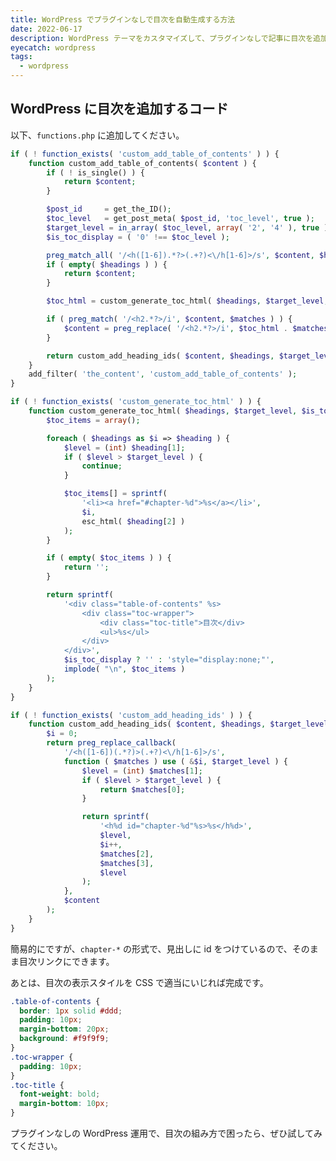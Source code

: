 ```yaml
---
title: WordPress でプラグインなしで目次を自動生成する方法
date: 2022-06-17
description: WordPress テーマをカスタマイズして、プラグインなしで記事に目次を追加する手順を紹介します。
eyecatch: wordpress
tags:
  - wordpress
---
```


## WordPress に目次を追加するコード

以下、`functions.php` に追加してください。

```php title="functions.php"
if ( ! function_exists( 'custom_add_table_of_contents' ) ) {
    function custom_add_table_of_contents( $content ) {
        if ( ! is_single() ) {
            return $content;
        }

        $post_id     = get_the_ID();
        $toc_level   = get_post_meta( $post_id, 'toc_level', true );
        $target_level = in_array( $toc_level, array( '2', '4' ), true ) ? (int) $toc_level : 3;
        $is_toc_display = ( '0' !== $toc_level );

        preg_match_all( '/<h([1-6]).*?>(.+?)<\/h[1-6]>/s', $content, $headings, PREG_SET_ORDER );
        if ( empty( $headings ) ) {
            return $content;
        }

        $toc_html = custom_generate_toc_html( $headings, $target_level, $is_toc_display );

        if ( preg_match( '/<h2.*?>/i', $content, $matches ) ) {
            $content = preg_replace( '/<h2.*?>/i', $toc_html . $matches[0], $content, 1 );
        }

        return custom_add_heading_ids( $content, $headings, $target_level );
    }
    add_filter( 'the_content', 'custom_add_table_of_contents' );
}

if ( ! function_exists( 'custom_generate_toc_html' ) ) {
    function custom_generate_toc_html( $headings, $target_level, $is_toc_display ) {
        $toc_items = array();

        foreach ( $headings as $i => $heading ) {
            $level = (int) $heading[1];
            if ( $level > $target_level ) {
                continue;
            }

            $toc_items[] = sprintf(
                '<li><a href="#chapter-%d">%s</a></li>',
                $i,
                esc_html( $heading[2] )
            );
        }

        if ( empty( $toc_items ) ) {
            return '';
        }

        return sprintf(
            '<div class="table-of-contents" %s>
                <div class="toc-wrapper">
                    <div class="toc-title">目次</div>
                    <ul>%s</ul>
                </div>
            </div>',
            $is_toc_display ? '' : 'style="display:none;"',
            implode( "\n", $toc_items )
        );
    }
}

if ( ! function_exists( 'custom_add_heading_ids' ) ) {
    function custom_add_heading_ids( $content, $headings, $target_level ) {
        $i = 0;
        return preg_replace_callback(
            '/<h([1-6])(.*?)>(.+?)<\/h[1-6]>/s',
            function ( $matches ) use ( &$i, $target_level ) {
                $level = (int) $matches[1];
                if ( $level > $target_level ) {
                    return $matches[0];
                }

                return sprintf(
                    '<h%d id="chapter-%d"%s>%s</h%d>',
                    $level,
                    $i++,
                    $matches[2],
                    $matches[3],
                    $level
                );
            },
            $content
        );
    }
}
```

簡易的にですが、`chapter-*` の形式で、見出しに id をつけているので、そのまま目次リンクにできます。

あとは、目次の表示スタイルを CSS で適当にいじれば完成です。

```css
.table-of-contents {
  border: 1px solid #ddd;
  padding: 10px;
  margin-bottom: 20px;
  background: #f9f9f9;
}
.toc-wrapper {
  padding: 10px;
}
.toc-title {
  font-weight: bold;
  margin-bottom: 10px;
}
```

プラグインなしの WordPress 運用で、目次の組み方で困ったら、ぜひ試してみてください。

